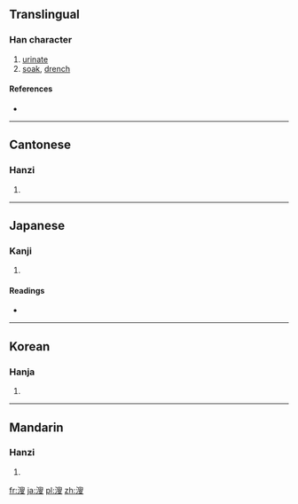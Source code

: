 ==Translingual==

===Han character===
{{Han char|rn=85|rad=水|as=10|sn=13|four=3714<sub>7</sub>|canj=水竹X水 (EHXE)}}

# [[urinate]]
# [[soak]], [[drench]]

====References====
* {{Han ref|kx=0640.340|dkj=17979|dj=1048.080|hdz=31680.050|uh=6EB2|ud=28338|bh=DE59|bd=56921}}

----

==Cantonese==

===Hanzi===
{{yue-hanzi|jyut=|y=sau1}}

# {{defn|Cantonese|sort=水10}}

----

==Japanese==

===Kanji===
{{ja-kanji|grade=|rs=水10}}

# {{defn|Japanese|sort=水10}}

====Readings====
* {{ja-readings|on=[[そう]] (sō), [[しゅう]] (shū)|kun=[[ひたす]] (hitasu), [[いばり]] (ibari)|nanori=}}

----

==Korean==

===Hanja===
{{ko-hanja|hangeul=수|eumhun=|rv=su|mr=su|y=swu}}

# {{defn|Korean|sort=水10}}

----

==Mandarin==

===Hanzi===
{{cmn-hanzi|pin=[[shāo]] ([[shao1]]), [[sōu]] ([[sou1]]), [[sǒu]] ([[sou3]])|wg=shao<sup>1</sup>, sou<sup>1</sup>, sou<sup>3</sup>}}

# {{defn|Mandarin|sort=水10}}

[[fr:溲]]
[[ja:溲]]
[[pl:溲]]
[[zh:溲]]